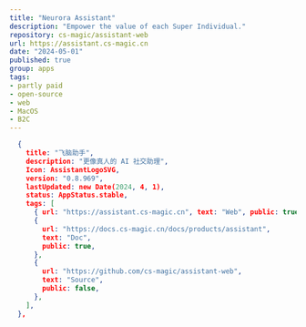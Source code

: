 ```yaml
---
title: "Neurora Assistant"
description: "Empower the value of each Super Individual."
repository: cs-magic/assistant-web
url: https://assistant.cs-magic.cn
date: "2024-05-01"
published: true
group: apps
tags:
- partly paid
- open-source
- web
- MacOS
- B2C
---
```


```json lines
  {
    title: "飞脑助手",
    description: "更像真人的 AI 社交助理",
    Icon: AssistantLogoSVG,
    version: "0.8.969",
    lastUpdated: new Date(2024, 4, 1),
    status: AppStatus.stable,
    tags: [
      { url: "https://assistant.cs-magic.cn", text: "Web", public: true },
      {
        url: "https://docs.cs-magic.cn/docs/products/assistant",
        text: "Doc",
        public: true,
      },
      {
        url: "https://github.com/cs-magic/assistant-web",
        text: "Source",
        public: false,
      },
    ],
  },
```